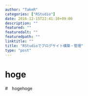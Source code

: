 ```yaml
---
author: "TakeR"
categories: ["RStudio"]
date: 2016-12-15T22:41:10+09:00
description: ""
featured: ""
featuredalt: ""
featuredpath: ""
linktitle: ""
title: "RStudioでブログサイト構築・管理"
type: "post"
---
```


# hoge

#　hogehoge
